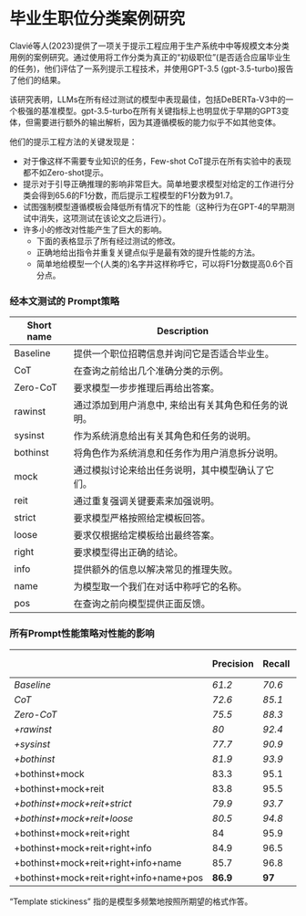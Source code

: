 # 毕业生职位分类案例研究

Clavié等人(2023)提供了一项关于提示工程应用于生产系统中中等规模文本分类用例的案例研究。通过使用将工作分类为真正的“初级职位”(是否适合应届毕业生的任务)，他们评估了一系列提示工程技术，并使用GPT-3.5 (gpt-3.5-turbo)报告了他们的结果。

该研究表明，LLMs在所有经过测试的模型中表现最佳，包括DeBERTa-V3中的一个极强的基准模型。gpt-3.5-turbo在所有关键指标上也明显优于早期的GPT3变体，但需要进行额外的输出解析，因为其遵循模板的能力似乎不如其他变体。

他们的提示工程方法的关键发现是：

- 对于像这样不需要专业知识的任务，Few-shot CoT提示在所有实验中的表现都不如Zero-shot提示。
- 提示对于引导正确推理的影响非常巨大。简单地要求模型对给定的工作进行分类会得到65.6的F1分数，而后提示工程模型的F1分数为91.7。
- 试图强制模型遵循模板会降低所有情况下的性能（这种行为在GPT-4的早期测试中消失，这项测试在该论文之后进行）。
- 许多小的修改对性能产生了巨大的影响。
  - 下面的表格显示了所有经过测试的修改。
  - 正确地给出指令并重复关键点似乎是最有效的提升性能的方法。
  - 简单地给模型一个(人类的)名字并这样称呼它，可以将F1分数提高0.6个百分点。

### 经本文测试的 Prompt策略

| Short name | Description                                                                |
|------------|----------------------------------------------------------------------------|
| Baseline   | 提供一个职位招聘信息并询问它是否适合毕业生。          |
| CoT        | 在查询之前给出几个准确分类的示例。       |
| Zero-CoT   | 要求模型一步步推理后再给出答案。      |
| rawinst    | 通过添加到用户消息中, 来给出有关其角色和任务的说明。   |
| sysinst    | 作为系统消息给出有关其角色和任务的说明。           |
| bothinst   | 将角色作为系统消息和任务作为用户消息拆分说明。       |
| mock       | 通过模拟讨论来给出任务说明，其中模型确认了它们。 |
| reit       | 通过重复强调关键要素来加强说明。              |
| strict     | 要求模型严格按照给定模板回答。         |
| loose      |  要求仅根据给定模板给出最终答案。       |
| right      | 要求模型得出正确的结论。                              |
| info       |提供额外的信息以解决常见的推理失败。       |
| name       |  为模型取一个我们在对话中称呼它的名称。              |
| pos        | 在查询之前向模型提供正面反馈。              |

### 所有Prompt性能策略对性能的影响

|                                        | Precision     | Recall        | F1            | Template Stickiness    |
|----------------------------------------|---------------|---------------|---------------|------------------------|
| _Baseline_                             | _61.2_        | _70.6_        | _65.6_        | _79%_                  |
| _CoT_                                  | _72.6_        | _85.1_        | _78.4_        | _87%_                  |
| _Zero-CoT_                             | _75.5_        | _88.3_        | _81.4_        | _65%_                  |
| _+rawinst_                             | _80_          | _92.4_        | _85.8_        | _68%_                  |
| _+sysinst_                             | _77.7_        | _90.9_        | _83.8_        | _69%_                  |
| _+bothinst_                            | _81.9_        | _93.9_        | _87.5_        | _71%_                  |
| +bothinst+mock                         | 83.3          | 95.1          | 88.8          | 74%                    |
| +bothinst+mock+reit                    | 83.8          | 95.5          | 89.3          | 75%                    |
| _+bothinst+mock+reit+strict_           | _79.9_        | _93.7_        | _86.3_        | _**98%**_              |
| _+bothinst+mock+reit+loose_            | _80.5_        | _94.8_        | _87.1_        | _95%_                  |
| +bothinst+mock+reit+right              | 84            | 95.9          | 89.6          | 77%                    |
| +bothinst+mock+reit+right+info         | 84.9          | 96.5          | 90.3          | 77%                    |
| +bothinst+mock+reit+right+info+name    | 85.7          | 96.8          | 90.9          | 79%                    |
| +bothinst+mock+reit+right+info+name+pos| **86.9**      | **97**        | **91.7**      | 81%                    |

“Template stickiness” 指的是模型多频繁地按照所期望的格式作答。
